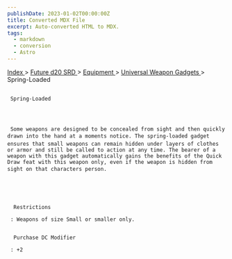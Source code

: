 ```yaml
---
publishDate: 2023-01-02T00:00:00Z
title: Converted MDX File
excerpt: Auto-converted HTML to MDX.
tags:
  - markdown
  - conversion
  - Astro
---
```


[
Index
](-index) >
[
Future d20 SRD
](future-d20-srd-index) >
[
Equipment
](future-d20-srd-equipment-index) >
[
Universal Weapon Gadgets
](future-d20-srd-equipment-gadgets-universal-weapons-index) > Spring-Loaded

##

     Spring-Loaded




     Some weapons are designed to be concealed from sight and then quickly drawn into the hand at a moments notice. The spring-loaded gadget ensures that small weapons can remain hidden under layers of clothes or armor and still be called to action at any time. The bearer of a weapon with this gadget automatically gains the benefits of the Quick Draw feat with this weapon only, even if the weapon is hidden from sight on that characters person.





      Restrictions

     : Weapons of size Small or smaller only.


      Purchase DC Modifier

     : +2

